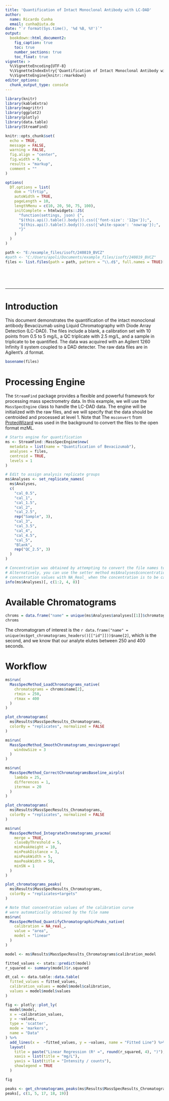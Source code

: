 ```yaml
---
title: 'Quantification of Intact Monoclonal Antibody with LC-DAD'
author:
  name: Ricardo Cunha
  email: cunha@iuta.de
date: "`r format(Sys.time(), '%d %B, %Y')`"
output:
  bookdown::html_document2:
    fig_caption: true
    toc: true
    number_sections: true
    toc_float: true
vignette: >
  %\VignetteEncoding{UTF-8}
  %\VignetteIndexEntry{'Quantification of Intact Monoclonal Antibody with LC-DAD'}
  %\VignetteEngine{knitr::rmarkdown}
editor_options: 
  chunk_output_type: console
---
```


```r
library(knitr)
library(kableExtra)
library(magrittr)
library(ggplot2)
library(plotly)
library(data.table)
library(StreamFind)

knitr::opts_chunk$set(
  echo = TRUE,
  message = FALSE,
  warning = FALSE,
  fig.align = "center",
  fig.width = 9,
  results = "markup",
  comment = ""
)

options(
  DT.options = list(
    dom = "lfrtip",
    autoWidth = TRUE,
    pageLength = 10,
    lengthMenu = c(10, 20, 50, 75, 100),
    initComplete = htmlwidgets::JS(
      "function(settings, json) {",
      "$(this.api().table().body()).css({'font-size': '12px'});",
      "$(this.api().table().body()).css({'white-space': 'nowrap'});",
      "}"
    )
  )
)

path <- "E:/example_files/isoft/240819_BVCZ"
#path <- "C:/Users/apoli/Documents/example_files/isoft/240819_BVCZ"
files <- list.files(path = path, pattern = "\\.d$", full.names = TRUE)[-15]
```

<style>
pre {
  overflow-x: auto;
}
pre code {
  word-wrap: normal;
  white-space: pre;
}
</style>

<br>

<br>

***

# Introduction

This document demonstrates the quantification of the intact monoclonal antibody Bevacizumab using Liquid Chromatography with Diode Array Detection (LC-DAD). The files include a blank, a calibration set with 10 points from 0.5 to 5 mg/L, a QC triplicate with 2.5 mg/L, and a sample in triplicate to be quantified. The data was acquired with an Agilent 1260 Infinity II system coupled to a DAD detecter. The raw data files are in Agilent's .d format.

```r
basename(files)
```

# Processing Engine

The `StreamFind` package provides a flexible and powerful framework for processing mass spectrometry data. In this example, we will use the `MassSpecEngine` class to handle the LC-DAD data. The engine will be initialized with the raw files, and we will specify that the data should be centroided and processed at level 1. Note that The `msconvert` from [ProteoWizard](https://proteowizard.sourceforge.io/) was used in the background to convert the files to the open format mzML.

```r
# Starts engine for quantification
ms <- StreamFind::MassSpecEngine$new(
  metadata = list(name = "Quantification of Bevacizumab"),
  analyses = files,
  centroid = TRUE,
  levels = 1
)

# Edit to assign analysis replicate groups
ms$Analyses <- set_replicate_names(
  ms$Analyses,
  c(
    "cal_0.5",
    "cal_1",
    "cal_1.5",
    "cal_2",
    "cal_2.5",
    rep("Sample", 3),
    "cal_3",
    "cal_3.5",
    "cal_4",
    "cal_4.5",
    "cal_5",
    "Blank",
    rep("QC_2.5", 3)
  )
)

# Concentration was obtained by attempting to convert the file names to numeric
# Alternatively, you can use the setter method ms$Analyses$concentrations to manually add the
# concentration values with NA_Real_ when the concentration is to be calculated
info(ms$Analyses)[, c(1:2, 4, 8)]
```

# Available Chromatograms

```r
chroms = data.frame("name" = unique(ms$Analyses$analyses[[1]]$chromatograms_headers$id))
chroms
```

The chromatogram of interest is the `r data.frame("name" = unique(ms$get_chromatograms_headers()[["id"]]))$name[2]`, which is the second, and we know that our analyte elutes between 250 and 400 seconds.

# Workflow

```r
ms$run(
  MassSpecMethod_LoadChromatograms_native(
    chromatograms = chroms$name[2],
    rtmin = 250,
    rtmax = 400
  )
)
```

```r
plot_chromatograms(
  ms$Results$MassSpecResults_Chromatograms,
  colorBy = "replicates", normalized = FALSE
)
```

```r
ms$run(
  MassSpecMethod_SmoothChromatograms_movingaverage(
    windowSize = 3
  )
)

ms$run(
  MassSpecMethod_CorrectChromatogramsBaseline_airpls(
    lambda = 25,
    differences = 1,
    itermax = 20
  )
)
```

```r
plot_chromatograms(
  ms$Results$MassSpecResults_Chromatograms,
  colorBy = "replicates", normalized = FALSE
)
```

```r
ms$run(
  MassSpecMethod_IntegrateChromatograms_pracma(
    merge = TRUE,
    closeByThreshold = 5,
    minPeakHeight = 10,
    minPeakDistance = 3,
    minPeakWidth = 5,
    maxPeakWidth = 50,
    minSN = 1
  )
)
```

```r
plot_chromatograms_peaks(
  ms$Results$MassSpecResults_Chromatograms,
  colorBy = "replicates+targets"
)
```

```r
# Note that concentration values of the calibration curve
# were automatically obtained by the file name
ms$run(
  MassSpecMethod_QuantifyChromatographicPeaks_native(
    calibration = NA_real_,
    value = "area",
    model = "linear"
  )
)
```

```r
model <- ms$Results$MassSpecResults_Chromatograms$calibration_model

fitted_values <- stats::predict(model)
r_squared <- summary(model)$r.squared

dt_cal <- data.table::data.table(
  fitted_values = fitted_values,
  calibration_values = model$model$calibration,
  values = model$model$values
)

fig <- plotly::plot_ly(
  model$model,
  x = ~calibration_values,
  y = ~values,
  type = 'scatter',
  mode = 'markers',
  name = "Data"
) %>%
  add_lines(x =  ~fitted_values, y = ~values, name = "Fitted Line") %>%
  layout(
    title = paste("Linear Regression (R² =", round(r_squared, 4), ")"),
    xaxis = list(title = "mg/L"),
    yaxis = list(title = "Intensity / counts"),
    showlegend = TRUE
  )

fig
```

```r
peaks <- get_chromatograms_peaks(ms$Results$MassSpecResults_Chromatograms)
peaks[, c(1, 5, 17, 18, 19)]
```
